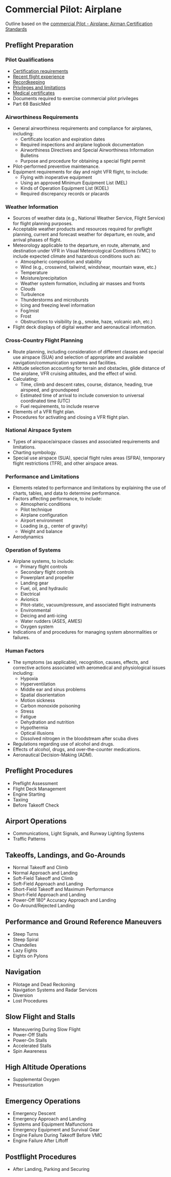 
# Commercial Pilot: Airplane

Outline based on the [commercial Pilot - Airplane: Airman Certification Standards](https://www.faa.gov/training_testing/testing/acs/media/commercial_airplane_acs_change_1.pdf)

## Preflight Preparation

### Pilot Qualifications

- [Certification requirements](/topics/commercial/requirements)
- [Recent flight experience](/topics/regulations/recent-experience)
- [Recordkeeping](/topics/regulations/record-keeping)
- [Privileges and limitations](/topics/commercial/privileges)
- [Medical certificates](/topics/regulations/medicals)
- Documents required to exercise commercial pilot privileges
- Part 68 BasicMed

### Airworthiness Requirements

- General airworthiness requirements and compliance for airplanes, including:
  - Certificate location and expiration dates
  - Required inspections and airplane logbook documentation
  - Airworthiness Directives and Special Airworthiness Information Bulletins
  - Purpose and procedure for obtaining a special flight permit
- Pilot-performed preventive maintenance.
- Equipment requirements for day and night VFR flight, to include:
  - Flying with inoperative equipment
  - Using an approved Minimum Equipment List (MEL)
  - Kinds of Operation Equipment List (KOEL)
  - Required discrepancy records or placards

### Weather Information

- Sources of weather data (e.g., National Weather Service, Flight Service) for flight planning purposes.
- Acceptable weather products and resources required for preflight planning, current and forecast weather for departure, en route, and arrival phases of flight.
- Meteorology applicable to the departure, en route, alternate, and destination under VFR in Visual Meteorological Conditions (VMC) to include expected climate and hazardous conditions such as:
  - Atmospheric composition and stability
  - Wind (e.g., crosswind, tailwind, windshear, mountain wave, etc.)
  - Temperature
  - Moisture/precipitation
  - Weather system formation, including air masses and fronts
  - Clouds
  - Turbulence
  - Thunderstorms and microbursts
  - Icing and freezing level information
  - Fog/mist
  - Frost
  - Obstructions to visibility (e.g., smoke, haze, volcanic ash, etc.)
- Flight deck displays of digital weather and aeronautical information.

### Cross-Country Flight Planning

- Route planning, including consideration of different classes and special use airspace (SUA) and selection of appropriate and available navigation/communication systems and facilities.
- Altitude selection accounting for terrain and obstacles, glide distance of the airplane, VFR cruising altitudes, and the effect of wind.
- Calculating:
  - Time, climb and descent rates, course, distance, heading, true airspeed, and groundspeed
  - Estimated time of arrival to include conversion to universal coordinated time (UTC)
  - Fuel requirements, to include reserve
- Elements of a VFR flight plan.
- Procedures for activating and closing a VFR flight plan.

### National Airspace System

- Types of airspace/airspace classes and associated requirements and limitations.
- Charting symbology.
- Special use airspace (SUA), special flight rules areas (SFRA), temporary flight restrictions (TFR), and other airspace areas.

### Performance and Limitations

- Elements related to performance and limitations by explaining the use of charts, tables, and data to determine performance.
- Factors affecting performance, to include:
  - Atmospheric conditions
  - Pilot technique
  - Airplane configuration
  - Airport environment
  - Loading (e.g., center of gravity)
  - Weight and balance
- Aerodynamics

### Operation of Systems

- Airplane systems, to include:
  - Primary flight controls
  - Secondary flight controls
  - Powerplant and propeller
  - Landing gear
  - Fuel, oil, and hydraulic
  - Electrical
  - Avionics
  - Pitot-static, vacuum/pressure, and associated flight instruments
  - Environmental
  - Deicing and anti-icing
  - Water rudders (ASES, AMES)
  - Oxygen system
- Indications of and procedures for managing system abnormalities or failures.

### Human Factors

- The symptoms (as applicable), recognition, causes, effects, and corrective actions associated with aeromedical and physiological issues including:
  - Hypoxia
  - Hyperventilation
  - Middle ear and sinus problems
  - Spatial disorientation
  - Motion sickness
  - Carbon monoxide poisoning
  - Stress
  - Fatigue
  - Dehydration and nutrition
  - Hypothermia
  - Optical illusions
  - Dissolved nitrogen in the bloodstream after scuba dives
- Regulations regarding use of alcohol and drugs.
- Effects of alcohol, drugs, and over-the-counter medications.
- Aeronautical Decision-Making (ADM).

## Preflight Procedures

- Preflight Assessment
- Flight Deck Management
- Engine Starting
- Taxiing
- Before Takeoff Check

## Airport Operations

- Communications, Light Signals, and Runway Lighting Systems
- Traffic Patterns

## Takeoffs, Landings, and Go-Arounds

- Normal Takeoff and Climb
- Normal Approach and Landing
- Soft-Field Takeoff and Climb
- Soft-Field Approach and Landing
- Short-Field Takeoff and Maximum Performance
- Short-Field Approach and Landing
- Power-Off 180° Accuracy Approach and Landing
- Go-Around/Rejected Landing

## Performance and Ground Reference Maneuvers

- Steep Turns
- Steep Spiral
- Chandelles
- Lazy Eights
- Eights on Pylons

## Navigation

- Pilotage and Dead Reckoning
- Navigation Systems and Radar Services
- Diversion
- Lost Procedures

## Slow Flight and Stalls

- Maneuvering During Slow Flight
- Power-Off Stalls
- Power-On Stalls
- Accelerated Stalls
- Spin Awareness

## High Altitude Operations

- Supplemental Oxygen
- Pressurization

## Emergency Operations

- Emergency Descent
- Emergency Approach and Landing
- Systems and Equipment Malfunctions
- Emergency Equipment and Survival Gear
- Engine Failure During Takeoff Before VMC
- Engine Failure After Liftoff

## Postflight Procedures

- After Landing, Parking and Securing
